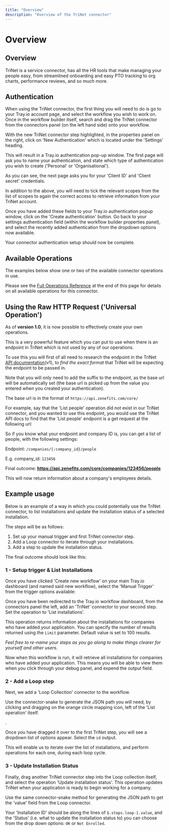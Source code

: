 ```yaml
---
title: "Overview"
description: "Overview of the TriNet connector"
---
```


# Overview

## Overview

TriNet is a service connector, has all the HR tools that make managing your people easy, from streamlined onboarding and easy PTO tracking to org charts, performance reviews, and so much more.

## Authentication

When using the TriNet connector, the first thing you will need to do is go to your Tray.io account page, and select the workflow you wish to work on. Once in the workflow builder itself, search and drag the TriNet connector from the connectors panel (on the left hand side) onto your workflow.

With the new TriNet connector step highlighted, in the properties panel on the right, click on 'New Authentication' which is located under the 'Settings' heading.

This will result in a Tray.io authentication pop-up window. The first page will ask you to name your authentication, and state which type of authentication you wish to create ('Personal' or 'Organisational').

As you can see, the next page asks you for your 'Client ID' and 'Client secret' credentials.

In addition to the above, you will need to tick the relevant scopes from the list of scopes to again the correct access to retrieve information from your TriNet account.

Once you have added these fields to your Tray.io authentication popup window, click on the 'Create authentication' button. Go back to your settings authentication field (within the workflow builder properties panel), and select the recently added authentication from the dropdown options now available.

Your connector authentication setup should now be complete.

## Available Operations

The examples below show one or two of the available connector operations in use.

Please see the [Full Operations Reference](#operationsFull) at the end of this page for details on all available operations for this connector.

## Using the Raw HTTP Request ('Universal Operation')

As of **version 1.0**, it is now possible to effectively create your own operations.

This is a very powerful feature which you can put to use when there is an endpoint in TriNet which is not used by any of our operations.

To use this you will first of all need to research the endpoint in the TriNet[ API documentation](https://api.zenefits.com/docs/)(v1), to *find the exact format* that TriNet will be expecting the endpoint to be passed in.

Note that you will only need to add the suffix to the endpoint, as the base url will be automatically set (the base url is picked up from the value you entered when you created your authentication).

The base url is in the format of `https://api.zenefits.com/core/`

For example, say that the 'List people' operation did not exist in our TriNet connector, and you wanted to use this endpoint, you would use the TriNet API docs to find that the 'List people' endpoint is a get request at the following url:

So if you know what your endpoint and company ID is, you can get a list of people, with the following settings:

Endpoint: `/companies/{:company_id}/people`

E.g. company_id: `123456`

Final outcome: **https://api.zenefits.com/core/companies/123456/people**

This will now return information about a company's employees details.

## Example usage

Below is an example of a way in which you could potentially use the TriNet connector, to list installations and update the installation status of a selected installation.

The steps will be as follows:

1. Set up your manual trigger and first TriNet connector step.
2. Add a Loop connector to iterate through your installations.
3. Add a step to update the installation status.

The final outcome should look like this:

### 1 - Setup trigger & List Installations

Once you have clicked 'Create new workflow' on your main Tray.io dashboard (and named said new workflow), select the 'Manual Trigger' from the trigger options available:

Once you have been redirected to the Tray.io workflow dashboard, from the connectors panel the left, add an 'TriNet' connector to your second step. Set the operation to 'List installations'.

This operation returns information about the installations for companies who have added your application. You can specify the number of results returned using the `Limit` parameter. Default value is set to 100 results.

*Feel free to re-name your steps as you go along to make things clearer for yourself and other users.*

Now when this workflow is run, it will retrieve all installations for companies who have added your application. This means you will be able to view them when you click through your debug panel, and expend the output field.

### 2 - Add a Loop step

Next, we add a 'Loop Collection' connector to the workflow.

Use the connector-snake to generate the JSON path you will need, by clicking and dragging on the orange circle mapping icon, left of the 'List operation' itself.

.

Once you have dragged it over to the first TriNet step, you will see a dropdown list of options appear. Select the `id` output.

This will enable us to iterate over the list of installations, and perform operations for each one, during each loop cycle.

### 3 - Update Installation Status

Finally, drag another TriNet connector step into the Loop collection itself, and select the operation 'Update installation status'. This operation updates TriNet when your application is ready to begin working for a company.

Use the same connector-snake method for generating the JSON path to get the 'value' field from the Loop connector.

Your 'Installation ID' should be along the lines of `$.steps.loop-1.value`, and the 'Status' (i.e. what to update the installation status to) you can choose from the drop down options: `OK` or `Not Enrolled`.
